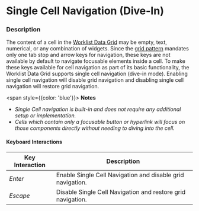 
# Single Cell Navigation (Dive-In)

### Description

The content of a cell in the [Worklist Data Grid](/components/cerner-terra-framework-docs/data-grid/worklist-data-grid/about) may be empty, text, numerical, or any combination of widgets.
Since the [grid pattern](https://www.w3.org/WAI/ARIA/apg/patterns/grid/) mandates only one tab stop and arrow keys for navigation, these keys are not available by default to navigate focusable elements inside a cell.
To make these keys available for cell navigation as part of its basic functionality, the Worklist Data Grid supports single cell navigation (dive-in mode).
Enabling single cell navigation will disable grid navigation and disabling single cell navigation will restore grid navigation.

<span style={{color: 'blue'}}>
<b>Notes</b>
<ul>
  <li><em>Single Cell navigation is built-in and does not require any additional setup or implementation.</em></li>
  <li><em>Cells which contain only a focusable button or hyperlink will focus on those components directly without needing to diving into the cell.</em></li>
</ul>
</span>

#### Keyboard Interactions

|Key Interaction|Description|
|-|-|
|*Enter*|Enable Single Cell Navigation and disable grid navigation.|
|*Escape*|Disable Single Cell Navigation and restore grid navigation.|


<WorklistDataGridFocusableCell title= 'Single Cell Navigation' />
